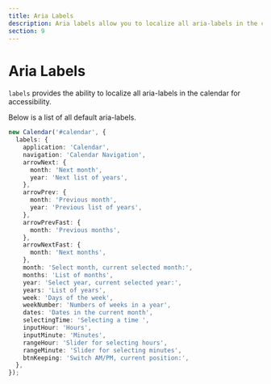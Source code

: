```yaml
---
title: Aria Labels
description: Aria labels allow you to localize all aria-labels in the calendar for accessibility.
section: 9
---
```


# Aria Labels

`labels` provides the ability to localize all aria-labels in the calendar for accessibility.

Below is a list of all default aria-labels.

```ts
new Calendar('#calendar', {
  labels: {
    application: 'Calendar',
    navigation: 'Calendar Navigation',
    arrowNext: {
      month: 'Next month',
      year: 'Next list of years',
    },
    arrowPrev: {
      month: 'Previous month',
      year: 'Previous list of years',
    },
    arrowPrevFast: {
      month: 'Previous months',
    },
    arrowNextFast: {
      month: 'Next months',
    },
    month: 'Select month, current selected month:',
    months: 'List of months',
    year: 'Select year, current selected year:',
    years: 'List of years',
    week: 'Days of the week',
    weekNumber: 'Numbers of weeks in a year',
    dates: 'Dates in the current month',
    selectingTime: 'Selecting a time ',
    inputHour: 'Hours',
    inputMinute: 'Minutes',
    rangeHour: 'Slider for selecting hours',
    rangeMinute: 'Slider for selecting minutes',
    btnKeeping: 'Switch AM/PM, current position:',
  },
});
```
